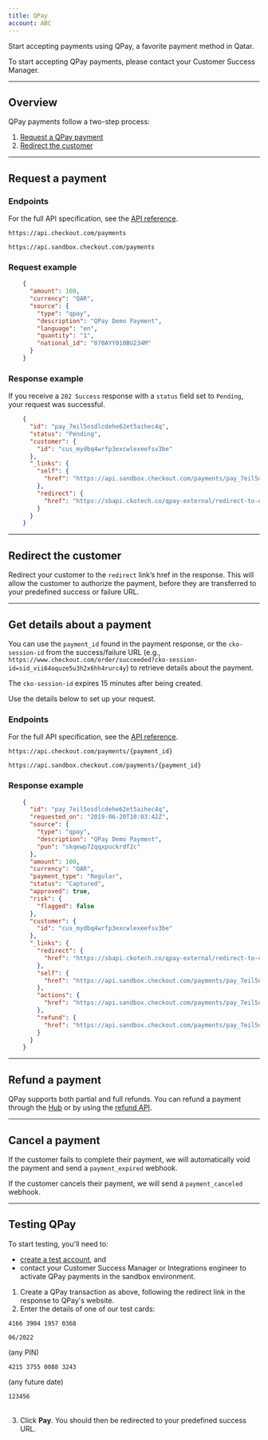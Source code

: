 ```yaml
---
title: QPay
account: ABC
---
```


Start accepting payments using QPay, a favorite payment method in Qatar.

<TipBox variant="info">

To start accepting QPay payments, please contact your Customer Success Manager.

</TipBox>

---

## Overview

QPay payments follow a two-step process:

1.  [Request a QPay payment](/payments/payment-methods/cards/q-pay#Request_a_payment)
2.  [Redirect the customer](/payments/payment-methods/cards/q-pay#Redirect_the_customer)

---

## Request a payment

### Endpoints

For the full API specification, see the [API reference](https://api-reference.checkout.com/).


<tabs>
<tab title="Live" active>
<LineCodeWrapper type="post">

`https://api.checkout.com/payments`

</LineCodeWrapper>
</tab>
<tab title="Sandbox">
<LineCodeWrapper type="post">

`https://api.sandbox.checkout.com/payments`

</LineCodeWrapper>
</tab>
</tabs>

### Request example

```json
    {
      "amount": 100,
      "currency": "QAR",
      "source": {
        "type": "qpay",
        "description": "QPay Demo Payment",
        "language": "en",
        "quantity": "1",
        "national_id": "070AYY010BU234M"
      }
    }
```

### Response example

If you receive a `202 Success` response with a `status` field set to `Pending`, your request was successful.

```json
    {
      "id": "pay_7eil5osdlcdehe62et5aihec4q",
      "status": "Pending",
      "customer": {
        "id": "cus_mydbq4wrfp3excwlexeefsv3be"
      },
      "_links": {
        "self": {
          "href": "https://api.sandbox.checkout.com/payments/pay_7eil5osdlcdehe62et5aihec4q"
        },
        "redirect": {
          "href": "https://sbapi.ckotech.co/qpay-external/redirect-to-qpay?pun=52h7saoi5edthll6ceec"
        }
      }
    }
```

---

## Redirect the customer

Redirect your customer to the `redirect` link’s href in the response. This will allow the customer to authorize the payment, before they are transferred to your predefined success or failure URL.

---

## Get details about a payment

You can use the `payment_id` found in the payment response, or the `cko-session-id` from the success/failure URL (e.g., `https://www.checkout.com/order/succeeded?cko-session-id=sid_vii64oquze5u3h2x6hh4rurc4y`) to retrieve details about the payment.

<TipBox variant="note">

The `cko-session-id` expires 15 minutes after being created.

</TipBox>

Use the details below to set up your request.

### Endpoints

For the full API specification, see the [API reference](https://api-reference.checkout.com/).

<tabs>
<tab title="Live" active>
<LineCodeWrapper type="GET">

`https://api.checkout.com/payments/{payment_id}`

</LineCodeWrapper>
</tab>
<tab title="SandBox">
<LineCodeWrapper type="GET">

`https://api.sandbox.checkout.com/payments/{payment_id}`

</LineCodeWrapper>
</tab>
</tabs>

### Response example

```json
    {
      "id": "pay_7eil5osdlcdehe62et5aihec4q",
      "requested_on": "2019-06-20T10:03:42Z",
      "source": {
        "type": "qpay",
        "description": "QPay Demo Payment",
    	"pun": "skqewp72qqxpuckrdf2c"
      },
      "amount": 100,
      "currency": "QAR",
      "payment_type": "Regular",
      "status": "Captured",
      "approved": true,
      "risk": {
        "flagged": false
      },
      "customer": {
        "id": "cus_mydbq4wrfp3excwlexeefsv3be"
      },
      "_links": {
        "redirect": {
          "href": "https://sbapi.ckotech.co/qpay-external/redirect-to-qpay?pun=52h7saoi5edthll6ceec"
        },
        "self": {
          "href": "https://api.sandbox.checkout.com/payments/pay_7eil5osdlcdehe62et5aihec4q"
        },
        "actions": {
          "href": "https://api.sandbox.checkout.com/payments/pay_7eil5osdlcdehe62et5aihec4q/actions"
        },
        "refund": {
          "href": "https://api.sandbox.checkout.com/payments/pay_7eil5osdlcdehe62et5aihec4q/refunds"
        }
      }
    }
```

---

## Refund a payment

QPay supports both partial and full refunds. You can refund a payment through the [Hub](https://hub.checkout.com/v2) or by using the [refund API](/payments/manage-payments/refund-a-payment).

---

## Cancel a payment

If the customer fails to complete their payment, we will automatically void the payment and send a `payment_expired` webhook.

If the customer cancels their payment, we will send a `payment_canceled` webhook.

---

## Testing QPay

<TipBox variant="note">

To start testing, you'll need to:

*   [create a test account](https://www.checkout.com/get-test-account), and
*   contact your Customer Success Manager or Integrations engineer to activate QPay payments in the sandbox environment.

</TipBox>

1.  Create a QPay transaction as above, following the redirect link in the response to QPay's website.
2.  Enter the details of one of our test cards:

<Table>
<TableHead headers={['Card number', 'Expiry date', 'PIN']} />
<TableBody>
<TableRow>
<TableCell>

`4166 3904 1957 0368`

</TableCell>
<TableCell>

`06/2022`

</TableCell>
<TableCell>

(any PIN)

</TableCell>
</TableRow>
<TableRow>
<TableCell>

`4215 3755 0088 3243`

</TableCell>
<TableCell>

(any future date)

</TableCell>
<TableCell>

`123456`

</TableCell>
</TableRow>
</TableBody>
</Table>

3.  Click **Pay**. You should then be redirected to your predefined success URL.

